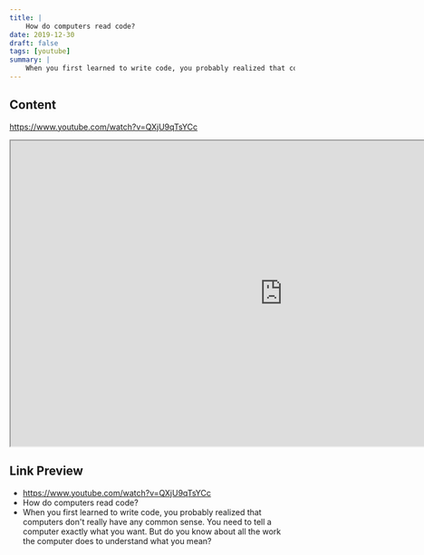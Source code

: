 ```yaml
---
title: |
    How do computers read code?
date: 2019-12-30
draft: false
tags: [youtube]
summary: |
    When you first learned to write code, you probably realized that computers don't really have any common sense. You need to tell a computer exactly what you want. But do you know about all the work the computer does to understand what you mean?
---
```


## Content

https://www.youtube.com/watch?v=QXjU9qTsYCc


<iframe
    width="960"
    height="540"
    src="https://www.youtube.com/embed/QXjU9qTsYCc"
    title="How do computers read code?"
    allow="accelerometer; autoplay; clipboard-write; encrypted-media; gyroscope; picture-in-picture; web-share"
    allowFullscreen
    >
</iframe>

## Link Preview

- https://www.youtube.com/watch?v=QXjU9qTsYCc
- How do computers read code?
- When you first learned to write code, you probably realized that computers don't really have any common sense. You need to tell a computer exactly what you want. But do you know about all the work the computer does to understand what you mean?
